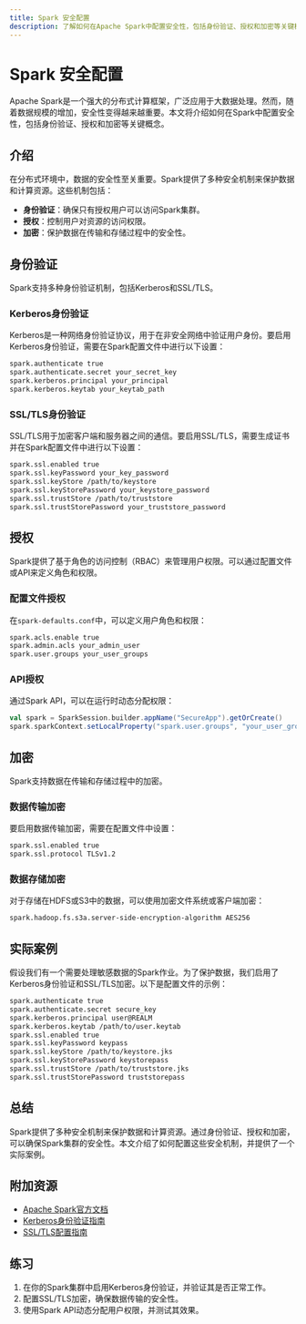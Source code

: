 ```yaml
---
title: Spark 安全配置
description: 了解如何在Apache Spark中配置安全性，包括身份验证、授权和加密等关键概念。本文适合初学者，提供清晰的解释和实际案例。
---
```


# Spark 安全配置

Apache Spark是一个强大的分布式计算框架，广泛应用于大数据处理。然而，随着数据规模的增加，安全性变得越来越重要。本文将介绍如何在Spark中配置安全性，包括身份验证、授权和加密等关键概念。

## 介绍

在分布式环境中，数据的安全性至关重要。Spark提供了多种安全机制来保护数据和计算资源。这些机制包括：

- **身份验证**：确保只有授权用户可以访问Spark集群。
- **授权**：控制用户对资源的访问权限。
- **加密**：保护数据在传输和存储过程中的安全性。

## 身份验证

Spark支持多种身份验证机制，包括Kerberos和SSL/TLS。

### Kerberos身份验证

Kerberos是一种网络身份验证协议，用于在非安全网络中验证用户身份。要启用Kerberos身份验证，需要在Spark配置文件中进行以下设置：

```bash
spark.authenticate true
spark.authenticate.secret your_secret_key
spark.kerberos.principal your_principal
spark.kerberos.keytab your_keytab_path
```

### SSL/TLS身份验证

SSL/TLS用于加密客户端和服务器之间的通信。要启用SSL/TLS，需要生成证书并在Spark配置文件中进行以下设置：

```bash
spark.ssl.enabled true
spark.ssl.keyPassword your_key_password
spark.ssl.keyStore /path/to/keystore
spark.ssl.keyStorePassword your_keystore_password
spark.ssl.trustStore /path/to/truststore
spark.ssl.trustStorePassword your_truststore_password
```

## 授权

Spark提供了基于角色的访问控制（RBAC）来管理用户权限。可以通过配置文件或API来定义角色和权限。

### 配置文件授权

在`spark-defaults.conf`中，可以定义用户角色和权限：

```bash
spark.acls.enable true
spark.admin.acls your_admin_user
spark.user.groups your_user_groups
```

### API授权

通过Spark API，可以在运行时动态分配权限：

```scala
val spark = SparkSession.builder.appName("SecureApp").getOrCreate()
spark.sparkContext.setLocalProperty("spark.user.groups", "your_user_groups")
```

## 加密

Spark支持数据在传输和存储过程中的加密。

### 数据传输加密

要启用数据传输加密，需要在配置文件中设置：

```bash
spark.ssl.enabled true
spark.ssl.protocol TLSv1.2
```

### 数据存储加密

对于存储在HDFS或S3中的数据，可以使用加密文件系统或客户端加密：

```bash
spark.hadoop.fs.s3a.server-side-encryption-algorithm AES256
```

## 实际案例

假设我们有一个需要处理敏感数据的Spark作业。为了保护数据，我们启用了Kerberos身份验证和SSL/TLS加密。以下是配置文件的示例：

```bash
spark.authenticate true
spark.authenticate.secret secure_key
spark.kerberos.principal user@REALM
spark.kerberos.keytab /path/to/user.keytab
spark.ssl.enabled true
spark.ssl.keyPassword keypass
spark.ssl.keyStore /path/to/keystore.jks
spark.ssl.keyStorePassword keystorepass
spark.ssl.trustStore /path/to/truststore.jks
spark.ssl.trustStorePassword truststorepass
```

## 总结

Spark提供了多种安全机制来保护数据和计算资源。通过身份验证、授权和加密，可以确保Spark集群的安全性。本文介绍了如何配置这些安全机制，并提供了一个实际案例。

## 附加资源

- [Apache Spark官方文档](https://spark.apache.org/docs/latest/security.html)
- [Kerberos身份验证指南](https://web.mit.edu/kerberos/)
- [SSL/TLS配置指南](https://www.openssl.org/docs/)

## 练习

1. 在你的Spark集群中启用Kerberos身份验证，并验证其是否正常工作。
2. 配置SSL/TLS加密，确保数据传输的安全性。
3. 使用Spark API动态分配用户权限，并测试其效果。
